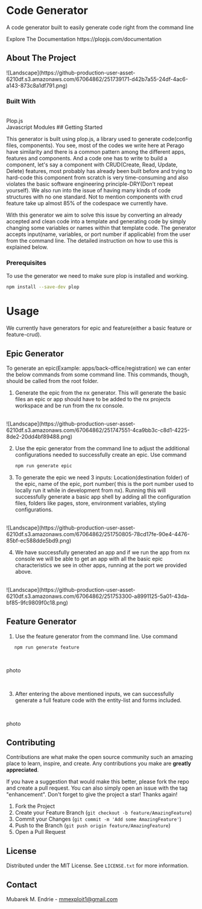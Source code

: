 
# Code Generator
 A code generator built to easily generate code right from the command line

 
<Callout type="info" emoji="ℹ️">
Explore The Documentation
https://plopjs.com/documentation 
 
</Callout> 
    
## About The Project

<Bleed >
  ![Landscape](https://github-production-user-asset-6210df.s3.amazonaws.com/67064862/251739171-d42b7a55-24df-4ac6-a143-873c8a1df791.png)
</Bleed>

### Built With



<Callout type="default" >
<br/>
 Plop.js<br/>
 Javascript Modules
</Callout> 
## Getting Started

This generator is built using plop.js, a library used to generate code(config files, components). You see, most of the codes we write here at Perago have similarity and there is a common pattern among the different apps, features and components. And a code one has to write to build a component, let's say a component with CRUD(Create, Read, Update, Delete) features, most probably has already been built before and trying to hard-code this component from scratch is very time-consuming and also violates the basic software engineering principle-DRY(Don't repeat yourself). We also run into the issue of having many kinds of code structures with no one standard. Not to mention components with crud feature take up almost 85% of the codespace we currently have. <br/>

With this generator we aim to solve this issue by converting an already accepted and clean code into a template and generating code by simply changing some variables or names within that template code. The generator accepts input(name, variables, or port number if applicable) from the user from the command line. The detailed instruction on how to use this is explained below.
<br/>

### Prerequisites

To use the generator we need to make sure plop is installed and working.

  ``` bash
  npm install --save-dev plop
  ```

# Usage

We currently have generators for epic and feature(either a basic feature or feature-crud).

## Epic Generator
To generate an epic(Example: apps/back-office/registration) we can enter the below commands from some command line. This commands, though, should be called from the root folder.

1. Generate the epic from the nx generator. This will generate the basic files an epic or app should have to be added to the nx projects workspace and be run from the nx console. 

<br/> 

<Bleed >
  ![Landscape](https://github-production-user-asset-6210df.s3.amazonaws.com/67064862/251747551-4ca9bb3c-c8d1-4225-8de2-20dd4bf89488.png)
</Bleed>

<br/>

2. Use the epic generator from the command line to adjust the additional configurations needed to successfully create an epic. Use command
   ``` bash
   npm run generate epic
   ```

3. To generate the epic we need 3 inputs: Location(destination folder) of the epic, name of the epic, port number( this is the port number used to locally run it while in development from nx). Running this will successfully generate a basic app shell by adding all the configuration files, folders like pages, store, environment variables, styling configurations. 
<br/>

<Bleed >
  ![Landscape](https://github-production-user-asset-6210df.s3.amazonaws.com/67064862/251750805-78cd17fe-90e4-4476-85bf-ec588dde5bd9.png)
</Bleed>

<br/>

4. We have successfully generated an app and if we run the app from nx console we will be able to get an app with all the basic epic characteristics we see in other apps, running at the port we provided above.
<br/>
<Bleed >
  ![Landscape](https://github-production-user-asset-6210df.s3.amazonaws.com/67064862/251753300-a8991125-5a01-43da-bf85-9fc9809f0c18.png)
</Bleed>


## Feature Generator

1. Use the feature generator from the command line. Use command
```
   npm run generate feature
   ```


<br/>

photo

<br/>

3. After entering the above mentioned inputs, we can successfully generate a full feature code with the entity-list and forms included. 

<br/>

 photo



## Contributing

Contributions are what make the open source community such an amazing place to learn, inspire, and create. Any contributions you make are **greatly appreciated**.

If you have a suggestion that would make this better, please fork the repo and create a pull request. You can also simply open an issue with the tag "enhancement".
Don't forget to give the project a star! Thanks again!

1. Fork the Project
2. Create your Feature Branch (`git checkout -b feature/AmazingFeature`)
3. Commit your Changes (`git commit -m 'Add some AmazingFeature'`)
4. Push to the Branch (`git push origin feature/AmazingFeature`)
5. Open a Pull Request






## License

Distributed under the MIT License. See `LICENSE.txt` for more information.


## Contact

Mubarek M. Endrie -  mmexploit1@gmail.com




